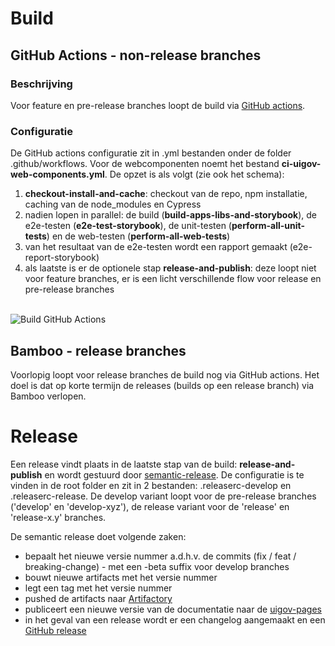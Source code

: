 
<Meta title="Ontwikkeling/Build & Release" />

# Build

## GitHub Actions - non-release branches

### Beschrijving

Voor feature en pre-release branches loopt de build via
[GitHub actions](https://github.com/milieuinfo/uigov-web-components/actions).

### Configuratie

De GitHub actions configuratie zit in .yml bestanden onder de folder .github/workflows. Voor de webcomponenten noemt
het bestand __ci-uigov-web-components.yml__. De opzet is als volgt (zie ook het schema):

1. __checkout-install-and-cache__: checkout van de repo, npm installatie, caching van de node_modules en Cypress
2. nadien lopen in parallel: de build (__build-apps-libs-and-storybook__), de e2e-testen (__e2e-test-storybook__),
de unit-testen (__perform-all-unit-tests__) en de web-testen (__perform-all-web-tests__)
3. van het resultaat van de e2e-testen wordt een rapport gemaakt (e2e-report-storybook)
4. als laatste is er de optionele stap __release-and-publish__: deze loopt niet voor feature branches, er is een
licht verschillende flow voor release en pre-release branches
<br/><br/>

<img src={buildGitHubActions} alt="Build GitHub Actions" />

## Bamboo - release branches

Voorlopig loopt voor release branches de build nog via GitHub actions. Het doel is dat op korte termijn de releases
(builds op een release branch) via Bamboo verlopen.

# Release

Een release vindt plaats in de laatste stap van de build: __release-and-publish__ en wordt gestuurd door
[semantic-release](https://github.com/semantic-release/semantic-release). De configuratie is te vinden in de root
folder en zit in 2 bestanden: .releaserc-develop en .releaserc-release. De develop variant loopt voor de pre-release
branches ('develop' en 'develop-xyz'), de release variant voor de 'release' en 'release-x.y' branches.

De semantic release doet volgende zaken:

- bepaalt het nieuwe versie nummer a.d.h.v. de commits (fix / feat / breaking-change) - met een -beta suffix voor
develop branches
- bouwt nieuwe artifacts met het versie nummer
- legt een tag met het versie nummer
- pushed de artifacts naar [Artifactory](https://repo.omgeving.vlaanderen.be/ui/packages)
- publiceert een nieuwe versie van de documentatie naar de [uigov-pages](https://milieuinfo.github.io/uigov-pages/)
- in het geval van een release wordt er een changelog aangemaakt en een
[GitHub release](https://github.com/milieuinfo/uigov-web-components/releases)
